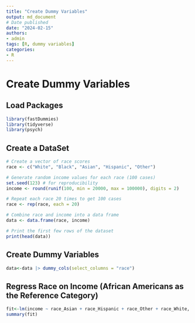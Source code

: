 ```yaml
---
title: "Create Dummy Variables"
output: md_document
# Date published
date: "2024-02-15"
authors: 
- admin
tags: [R, dummy variables]
categories: 
- R
---
```


# Create Dummy Variables

## Load Packages

```r
library(fastDummies)
library(tidyverse)
library(psych)
```

## Create a DataSet

```r
# Create a vector of race scores
race <- c("White", "Black", "Asian", "Hispanic", "Other")

# Generate random income values for each race (100 cases)
set.seed(123) # for reproducibility
income <- round(runif(100, min = 20000, max = 100000), digits = 2)

# Repeat each race 20 times to get 100 cases
race <- rep(race, each = 20)

# Combine race and income into a data frame
data <- data.frame(race, income)

# Print the first few rows of the dataset
print(head(data))
```

## Create Dummy Variables

```r
data<-data |> dummy_cols(select_columns = "race")
```

## Regress Race on Income (African Americans as the Reference Category)

```r
fit<-lm(income ~ race_Asian + race_Hispanic + race_Other + race_White, data=data)
summary(fit)
```
